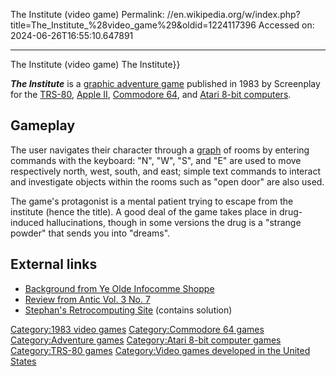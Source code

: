The Institute (video game)
Permalink: //en.wikipedia.org/w/index.php?title=The_Institute_%28video_game%29&oldid=1224117396
Accessed on: 2024-06-26T16:55:10.647891



------
The Institute (video game)
{{About|the 1983 graphic adventure game||The Institute (disambiguation){{!}}The Institute}}
{{No footnotes|date=October 2019}}
{{Infobox video game
| title  = The Institute
|image = The Institute game cover.jpg
|developer = Jyym Pearson<br>Robyn Pearson
|publisher = Screenplay
|released = 1983
|genre = [[Interactive fiction]] (original)<br>[[Graphic adventure]]
|modes = 
|platforms = [[Atari 8-bit]], [[Apple II series|Apple II]], [[Commodore 64]], [[TRS-80]]
}}

'''''The Institute''''' is a [[graphic adventure game]] published in 1983 by Screenplay for the [[TRS-80]], [[Apple II]], [[Commodore 64]], and [[Atari 8-bit computers]].

==Gameplay==
The user navigates their character through a [[Graph theory|graph]] of rooms by entering commands with the keyboard: "N", "W", "S", and "E" are used to move respectively north, west, south, and east; simple text commands to interact and investigate objects within the rooms such as "open door" are also used.

The game's protagonist is a mental patient trying to escape from the institute (hence the title). A good deal of the game takes place in drug-induced hallucinations, though in some versions the drug is a "strange powder" that sends you into "dreams".

==External links==
*[http://www.if-legends.org/~yois/vault.php?id=328 Background from Ye Olde Infocomme Shoppe]
*[http://www.atarimagazines.com/v3n7/reviews.html Review from Antic Vol. 3 No. 7]
*[https://web.archive.org/web/20120318090600/http://www.retrosite.de/adventure/institute/institute.html Stephan's Retrocomputing Site] (contains solution)
{{DEFAULTSORT:Institute, The}}

[[Category:1983 video games]]
[[Category:Commodore 64 games]]
[[Category:Adventure games]]
[[Category:Atari 8-bit computer games]]
[[Category:TRS-80 games]]
[[Category:Video games developed in the United States]]


{{adventure-videogame-stub}}